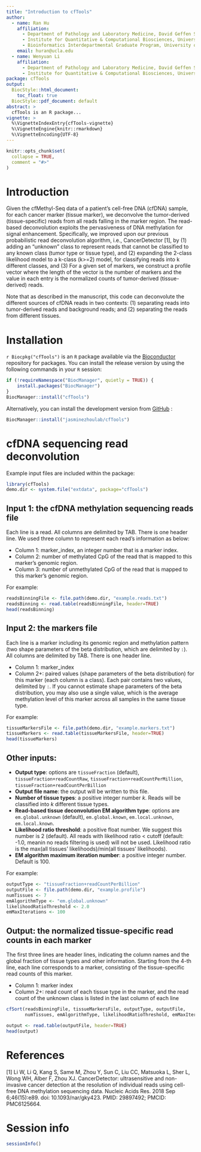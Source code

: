 ```yaml
---
title: "Introduction to cfTools"
author: 
  - name: Ran Hu
    affiliation:
      - Department of Pathology and Laboratory Medicine, David Geffen School of Medicine, University of California at Los Angeles
      - Institute for Quantitative & Computational Biosciences, University of California at Los Angeles
      - Bioinformatics Interdepartmental Graduate Program, University of California at Los Angeles
    email: huran@ucla.edu
  - name: Wenyuan Li
    affiliation:
      - Department of Pathology and Laboratory Medicine, David Geffen School of Medicine, University of California at Los Angeles
      - Institute for Quantitative & Computational Biosciences, University of California at Los Angeles
package: cfTools
output: 
  BiocStyle::html_document:
    toc_float: true
  BiocStyle::pdf_document: default
abstract: >
  cfTools is an R package...
vignette: >
  %\VignetteIndexEntry{cfTools-vignette}
  %\VignetteEngine{knitr::rmarkdown}
  %\VignetteEncoding{UTF-8}
---
```


```r
knitr::opts_chunk$set(
  collapse = TRUE,
  comment = "#>"
)
```

# Introduction

Given the cfMethyl-Seq data of a patient’s cell-free DNA (cfDNA) sample, for each cancer marker (tissue marker), we deconvolve the tumor-derived (tissue-specific) reads from all reads falling in the marker region. The read-based deconvolution exploits the pervasiveness of DNA methylation for signal enhancement. Specifically, we improved upon our previous probabilistic read deconvolution algorithm, i.e., CancerDetector [1], by (1) adding an “unknown” class to represent reads that cannot be classified to any known class (tumor type or tissue type), and (2) expanding the 2-class likelihood model to a k-class (k>=2)  model, for classifying reads into k different classes, and (3) For a given set of markers, we construct a profile vector where the length of the vector is the number of markers and the value in each entry is the normalized counts of tumor-derived (tissue-derived) reads. 

Note that as described in the manuscript, this code can deconvolute the different sources of cfDNA reads in two contexts: (1) separating reads into tumor-derived reads and background reads; and (2) separating the reads from different tissues. 

# Installation

`r Biocpkg("cfTools")` is an `R` package available via the [Bioconductor](http://bioconductor.org) repository for packages. You can install the release version by using the following commands in your `R` session:

```r
if (!requireNamespace("BiocManager", quietly = TRUE)) {
    install.packages("BiocManager")
}
BiocManager::install("cfTools")
```

Alternatively, you can install the development version from [GitHub](https://github.com/) :

```r
BiocManager::install("jasminezhoulab/cfTools")
```

# cfDNA sequencing read deconvolution

Example input files are included within the package:
```r
library(cfTools)
demo.dir <- system.file("extdata", package="cfTools")
```

## Input 1: the cfDNA methylation sequencing reads file

Each line is a read. All columns are delimited by TAB. There is one header line.
We used three column to represent each read's information as below:

- Column 1: marker_index, an integer number that is a marker index.
- Column 2: number of methylated CpG of the read that is mapped to this marker's genomic region.
- Column 3: number of unmethylated CpG of the read that is mapped to this marker's genomic region.

For example:
```r
readsBinningFile <- file.path(demo.dir, "example.reads.txt")
readsBinning <- read.table(readsBinningFile, header=TRUE)
head(readsBinning)
```

## Input 2: the markers file

Each line is a marker including its genomic region and methylation pattern (two shape parameters of the beta distribution, which are delimited by `:`). All columns are delimited by TAB. There is one header line.

- Column 1: marker_index
- Column 2+: paired values (shape parameters of the beta distribution) for this marker (each column is a class). Each pair contains two values, delimited by `:`. If you cannot estimate shape parameters of the beta distribution, you may also use a single value, which is the average methylation level of this marker across all samples in the same tissue type.

For example:
```r
tissueMarkersFile <- file.path(demo.dir, "example.markers.txt")
tissueMarkers <- read.table(tissueMarkersFile, header=TRUE)
head(tissueMarkers)
```

## Other inputs: 

- **Output type**: options are `tissueFraction` (default), `tissueFraction+readCountRaw`, `tissueFraction+readCountPerMillion`, `tissueFraction+readCountPerBillion`
- **Output file name**: the output will be written to this file.
- **Number of tissue types**: a positive integer number *k*. Reads will be classified into *k* different tissue types.
- **Read-based tissue deconvolution EM algorithm type**: options are `em.global.unknown` (default), `em.global.known`, `em.local.unknown`, `em.local.known`.
- **Likelihood ratio threshold**: a positive float number. We suggest this number is 2 (default). All reads with likelihood ratio < cutoff (default: -1.0, meanin no reads filtering is used) will not be used. Likelihood ratio is the max(all tissues' likelihoods)/min(all tissues' likelihoods).
- **EM algorithm maximum iteration number**: a positive integer number. Default is 100.


For example:
```r
outputType <- "tissueFraction+readCountPerBillion"
outputFile <- file.path(demo.dir, "example.profile")
numTissues <- 7
emAlgorithmType <- "em.global.unknown"
likelihoodRatioThreshold <- 2.0
emMaxIterations <- 100
```

## Output: the normalized tissue-specific read counts in each marker

The first three lines are header lines, indicating the column names and the global fraction of tissue types and other information. Starting from the 4-th line, each line corresponds to a marker, consisting of the tissue-specific read counts of this marker.

- Column 1: marker index
- Column 2+: read count of each tissue type in the marker, and the read count of the unknown class is listed in the last column of each line

```r
cfSort(readsBinningFile, tissueMarkersFile, outputType, outputFile, 
       numTissues, emAlgorithmType, likelihoodRatioThreshold, emMaxIterations)

output <- read.table(outputFile, header=TRUE)
head(output)
```


# References
[1] Li W, Li Q, Kang S, Same M, Zhou Y, Sun C, Liu CC, Matsuoka L, Sher L, Wong WH, Alber F, Zhou XJ. CancerDetector: ultrasensitive and non-invasive cancer detection at the resolution of individual reads using cell-free DNA methylation sequencing data. Nucleic Acids Res. 2018 Sep 6;46(15):e89. doi: 10.1093/nar/gky423. PMID: 29897492; PMCID: PMC6125664.

# Session info {.unnumbered}
```r
sessionInfo()
```



